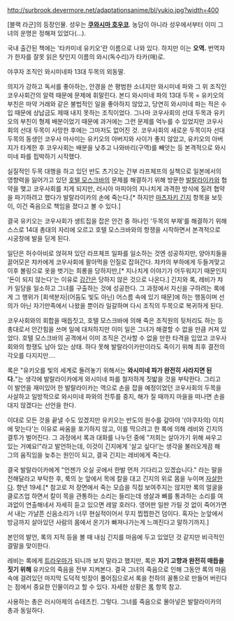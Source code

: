 http://surbrook.devermore.net/adaptationsanime/bl/yukio.jpg?width=400

[블랙 라군]의 등장인물. 성우는 '''[[쿠와시마 호우코]]'''. 농담이 아니라 성우에서부터 이미 그녀의 운명은 정해져 있었다(...).

국내 출간된 책에는 '타카미네 유키오'란 이름으로 나와 있다. 하지만 이는 '''오역.''' 번역자가 한자를 잘못 읽은 탓인지 이름의 와시(독수리)가 타카(매)로.

야쿠자 조직인 와시미네파 13대 두목의 외동딸. 

의지가 강하고 독서를 좋아하는, 안경을 쓴 평범한 소녀지만 와시미네 파와 그 위 조직인 코우사회간의 알력 때문에 문제에 휘말린다. 본디 와시미네 파의 13대 두목 = 유키오의 부친은 마약 거래와 같은 불법적인 일을 좋아하지 않았고, 당연히 와시미네 파는 적은 수입 때문에 상납금도 제때 내지 못하는 조직이었다. 그나마 코우사회의 선대 두목과 유키오의 부친이 형제 배분이었기 때문에 과거에는 그런 문제를 억누를 수 있었지만 코우사회의 선대 두목이 사망한 후에는 그마저도 없어진 것. 코우사회의 새로운 두목이자 선대 두목의 동생인 코우사 마사미는 유키오의 아버지와 사이가 좋지 않았고, 유키오의 아버지가 타계한 후 코우사회는 배분을 낮추고 나와바리(구역)를 빼앗는 등 본격적으로 와시미네 파를 핍박하기 시작했다.

실질적인 두목 대행을 하고 있던 반도 츠기오는 간부 라프체프의 실책으로 일본에서의 영향력을 잃어가고 있던 [[호텔 모스크바]]의 문제를 해결하기 위해 방문한 [[발랄라이카]]와 협약을 맺고 코우사회를 치게 되지만, 러시아 마피아의 지나치게 과격한 방식에 질려 협약을 파기하려고 했다가 발랄라이카의 손에 죽는다.[* 하지만 [[마츠자키 긴지]] 항목을 보듯이, 이건 죽음으로 책임을 졌다고 볼 수 있다.]

결국 유키오는 코우사회가 생트집을 잡은 안건 중 하나인 '두목의 부재'를 해결하기 위해 스스로 14대 총대의 자리에 오르고 호텔 모스크바와의 항쟁을 시작하면서 본격적으로 시궁창에 발을 딛게 된다.

일단은 허수아비로 얹혀져 있던 라프체프 일파를 일소하는 것엔 성공하지만, 양아치들을 끌어모은 챠카에게 코우사회에 팔아먹을 인질로 잡혀간다. 챠카의 부하에게 두들겨맞고 이후 볼링으로 옷을 벗기는 희롱을 당하지만,[* 지나치게 이야기가 어두워지기 때문인지 '돈이 되지 않는다'는 이유로 [[강간]]은 당하지 않은 것으로 나온다.] 긴지와 록, 레비가 챠카 일당을 일소하고 그녀를 구출하는 것에 성공한다. 그 과정에서 자신을 구하려는 록에게 그 행위가 [회색분자|(어둠도 빛도 아닌) 어스름 속에 있기 때문]에 하는 행동이며 선의가 아닌 자기만족에서 나왔을 뿐이라 일갈하며 다시 조직의 두목으로 복귀하게 된다.

코우사회와의 회합을 매듭짓고, 호텔 모스크바에 의해 죽은 조직원의 뒷처리도 하는 등 총대로서 안간힘을 쓰며 일에 대처하지만 이미 일은 그녀가 해결할 수 없을 만큼 커져 있었다. 호텔 모스크바의 공격에서 이미 조직은 건사할 수 없을 만한 타격을 입었고 코우사회와의 항쟁도 남아 있는 상태. 하다 못해 발랄라이카만이라도 죽이기 위해 최후 결전의 각오를 다지지만….

록은 "유키오를 빛의 세계로 돌려놓기 위해서는 '''와시미네 파가 완전히 사라지면 된다.'''"는 생각에 발랄라이카에게 와시미네 파를 철저하게 짓밟을 것을 부탁한다. 그리고 이 발언을 재미있어 한 발랄라이카는 역으로 손을 잡을 예정이었던 코우사회의 두목을 사살하고 일방적으로 와시미네 파와의 전투를 중지, 해가 질 때까지 마을을 떠나면 손을 대지 않겠다는 선언을 한다.

이대로 모든 것을 끝낼 수도 있겠지만 유키오는 반도의 원수를 갚아야 '(야쿠자의) 이치에 맞는다'는 이유로 싸움을 포기하지 않고, 이를 막으려고 한 록에 의해 레비와 긴지의 결투가 벌어진다. 그 과정에서 록과 대화를 나누던 중에 "저희는 살아가기 위해 싸우고 있는 거예요!"라고 발언하는데, 이것이 긴지에게 '살고 싶다!'는 생각을 불러오게끔 해 그의  움직임을 늦추는 원인이 되고, 결국 긴지는 레비에게 죽는다.

결국 발랄라이카에게 "언젠가 오실 곳에서 한발 먼저 기다리고 있겠습니다." 라는 말을 전해달라고 부탁한 후, 룩의 눈 앞에서 목에 칼을 대고 긴지의 위로 몸을 누이며 [[자살]]한다. 향년 19세.[* 참고로 저 장면에서 죽는 모습을 직접 보여주지는 않지만 록의 얼굴을 클로즈업 하면서 칼이 목을 관통하는 소리는 들리는데 생살과 뼈를 통과하는 소리를 여과없이 연출해네서 자세히 듣고 있으면 레알 호러다. 영어판 일판 가릴 것 없이 죽어가면서 내는 가냘픈 신음소리가 너무 현실적이어서 무지 찝찝한건 덤이다. 혹자는 눈앞에서 방금까지 살아있던 사람의 몸에서 온기가 빠져나가는게 느껴진다고 말하기까지.]

본인의 발언, 록의 지적 등을 볼 때 내심 긴지를 마음에 두고 있었던 것 같지만 비극적인 결말을 맞이한다.

레비는 록에게 [[트라우마]]가 되니까 보지 말라고 했지만, 록은 '''자기 고향과 완전히 매듭을 짓기 위해''' 유키오의 죽음을 전부 지켜본다. 결국 그녀의 죽음으로 인해 그동안 록의 마음 속에 걸려있던 마지막 도덕적 빗장이 풀어짐으로서 록을 천하의 꼴통으로 만들어 버린다는 점에서 중요한 인물이라고 할 수 있다. 자세한 상황은 [[록(블랙 라군)|록]] 항목 참고.

사용하는 총은 러시아제의 슈테츠킨. 그렇다. 그녀를 죽음으로 몰아넣은 발랄라이카의 총과 동일하다.
